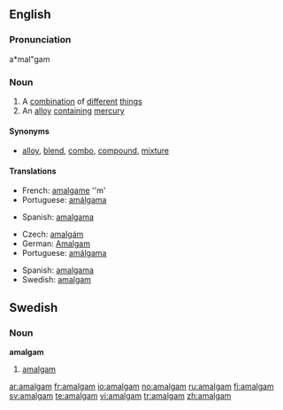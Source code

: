 {{see|Amalgam}}
==English==
{{wikipedia}}
===Pronunciation===
a*mal"gam

===Noun===
{{en-noun|pl=amalgams}}

# A [[combination]] of [[different]] [[thing]]s
# An [[alloy]] [[contain]]ing [[mercury]]

====Synonyms====
* [[alloy]], [[blend]], [[combo]], [[compound]], [[mixture]]

====Translations====
{{trans-top|a combination of things}}
*French: [[amalgame]] ''m'
*Portuguese: [[amálgama]] {{c}}
{{trans-mid}}
*Spanish: [[amalgama]] {{f}}
{{trans-bottom}}

{{trans-top|alloy containing mercury}}
*Czech: [[amalgám]] {{m}}
*German: [[Amalgam]] {{n}}
*Portuguese: [[amálgama]] {{c}}
{{trans-mid}}
*Spanish: [[amalgama]] {{f}}
*Swedish: [[#Swedish|amalgam]] {{n}}
{{trans-bottom}}

==Swedish==
===Noun===
{{sv-noun-unc-irreg-n|2=amalgamet}}
'''amalgam''' {{n}}
#[[#English|amalgam]]

[[ar:amalgam]]
[[fr:amalgam]]
[[io:amalgam]]
[[no:amalgam]]
[[ru:amalgam]]
[[fi:amalgam]]
[[sv:amalgam]]
[[te:amalgam]]
[[vi:amalgam]]
[[tr:amalgam]]
[[zh:amalgam]]